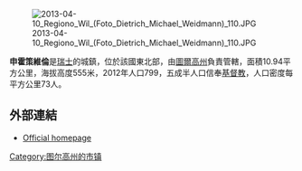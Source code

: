 [[Image:2013-04-10_Regiono_Wil_(Foto_Dietrich_Michael_Weidmann)_110.JPG|right]]

'''申霍策維倫'''是[[瑞士|瑞士]]的城鎮，位於該國東北部，由[[圖爾高州|圖爾高州]]負責管轄，面積10.94平方公里，海拔高度555米，2012年人口799，五成半人口信奉[[基督教|基督教]]，人口密度每平方公里73人。

==外部連結==
*{{de icon}} [https://web.archive.org/web/20160330061755/http://www.schoenholzerswilen.ch/ Official homepage]

{{Switzerland-geo-stub}}
[[Category:图尔高州的市镇|Category:图尔高州的市镇]]